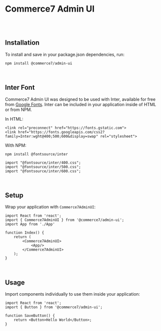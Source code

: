 
<Meta title='C7 Admin UI' />

<style>
  {`  `}
</style>

# Commerce7 Admin UI

<br />

<br />

## Installation

To install and save in your package.json dependencies, run:

```
npm install @commerce7/admin-ui
```

<br />

## Inter Font

Commerce7 Admin UI was designed to be used with Inter, available for free from <a href="https://fonts.google.com/specimen/Inter" target="_blank">Google Fonts</a>. Inter can be included in your application inside of HTML or from NPM.

In HTML:

```
<link rel="preconnect" href="https://fonts.gstatic.com">
<link href="https://fonts.googleapis.com/css2?family=Inter:wght@400;500;600&display=swap" rel="stylesheet">
```

With NPM:

```
npm install @fontsource/inter
```

```
import "@fontsource/inter/400.css";
import "@fontsource/inter/500.css";
import "@fontsource/inter/600.css";
```

<br />

## Setup

Wrap your application with `Commerce7AdminUI`:

```
import React from 'react';
import { Commerce7AdminUI } from '@commerce7/admin-ui';
import App from './App'

function Index() {
    return (
        <Commerce7AdminUI>
            <App/>
        </Commerce7AdminUI>
    );
}
```

<br />

## Usage

Import components individually to use them inside your application:

```
import React from 'react';
import { Button } from '@commerce7/admin-ui';

function SaveButton() {
    return <Button>Hello World</Button>;
}
```

